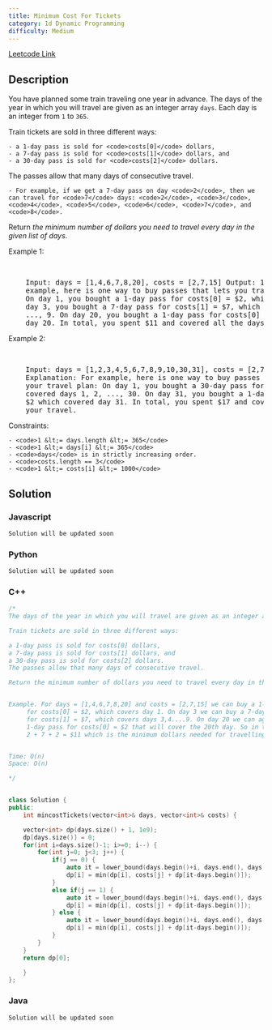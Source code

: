 ```yaml
---
title: Minimum Cost For Tickets
category: 1d Dynamic Programming
difficulty: Medium
---
```


<Callout>

[Leetcode Link](https://leetcode.com/problems/minimum-cost-for-tickets)

</Callout>

## Description

You have planned some train traveling one year in advance. The days of the year in which you will travel are given as an integer array <code>days</code>. Each day is an integer from <code>1</code> to <code>365</code>.

Train tickets are sold in three different ways:

    - a 1-day pass is sold for <code>costs[0]</code> dollars,
    - a 7-day pass is sold for <code>costs[1]</code> dollars, and
    - a 30-day pass is sold for <code>costs[2]</code> dollars.

The passes allow that many days of consecutive travel.

    - For example, if we get a 7-day pass on day <code>2</code>, then we can travel for <code>7</code> days: <code>2</code>, <code>3</code>, <code>4</code>, <code>5</code>, <code>6</code>, <code>7</code>, and <code>8</code>.

Return _the minimum number of dollars you need to travel every day in the given list of days_.

Example 1:

<br />
<pre className="overflow-x-auto">
	Input: days = [1,4,6,7,8,20], costs = [2,7,15] Output: 11 Explanation: For
	example, here is one way to buy passes that lets you travel your travel plan:
	On day 1, you bought a 1-day pass for costs[0] = $2, which covered day 1. On
	day 3, you bought a 7-day pass for costs[1] = $7, which covered days 3, 4,
	..., 9. On day 20, you bought a 1-day pass for costs[0] = $2, which covered
	day 20. In total, you spent $11 and covered all the days of your travel.
</pre>

Example 2:

<br />
<pre className="overflow-x-auto">
	Input: days = [1,2,3,4,5,6,7,8,9,10,30,31], costs = [2,7,15] Output: 17
	Explanation: For example, here is one way to buy passes that lets you travel
	your travel plan: On day 1, you bought a 30-day pass for costs[2] = $15 which
	covered days 1, 2, ..., 30. On day 31, you bought a 1-day pass for costs[0] =
	$2 which covered day 31. In total, you spent $17 and covered all the days of
	your travel.
</pre>

Constraints:

    - <code>1 &lt;= days.length &lt;= 365</code>
    - <code>1 &lt;= days[i] &lt;= 365</code>
    - <code>days</code> is in strictly increasing order.
    - <code>costs.length == 3</code>
    - <code>1 &lt;= costs[i] &lt;= 1000</code>

## Solution

### Javascript

```javascript
Solution will be updated soon
```

### Python

```python
Solution will be updated soon
```

### C++

```cpp
/*
The days of the year in which you will travel are given as an integer array days. Each day is an integer from 1 to 365.

Train tickets are sold in three different ways:

a 1-day pass is sold for costs[0] dollars,
a 7-day pass is sold for costs[1] dollars, and
a 30-day pass is sold for costs[2] dollars.
The passes allow that many days of consecutive travel.

Return the minimum number of dollars you need to travel every day in the given list of days.


Example. For days = [1,4,6,7,8,20] and costs = [2,7,15] we can buy a 1-day pass
	 for costs[0] = $2, which covers day 1. On day 3 we can buy a 7-day pass
	 for costs[1] = $7, which covers days 3,4....9. On day 20 we can again buy a
	 1-day pass for costs[0] = $2 that will cover the 20th day. So in total we spent
	 2 + 7 + 2 = $11 which is the minimum dollars needed for travelling in this case.


Time: O(n)
Space: O(n)

*/


class Solution {
public:
    int mincostTickets(vector<int>& days, vector<int>& costs) {

    vector<int> dp(days.size() + 1, 1e9);
    dp[days.size()] = 0;
    for(int i=days.size()-1; i>=0; i--) {
        for(int j=0; j<3; j++) {
            if(j == 0) {
                auto it = lower_bound(days.begin()+i, days.end(), days[i]+1);
                dp[i] = min(dp[i], costs[j] + dp[it-days.begin()]);
            }
            else if(j == 1) {
                auto it = lower_bound(days.begin()+i, days.end(), days[i]+7);
                dp[i] = min(dp[i], costs[j] + dp[it-days.begin()]);
            } else {
                auto it = lower_bound(days.begin()+i, days.end(), days[i]+30);
                dp[i] = min(dp[i], costs[j] + dp[it-days.begin()]);
            }
        }
    }
    return dp[0];

    }
};
```

### Java

```java
Solution will be updated soon
```
